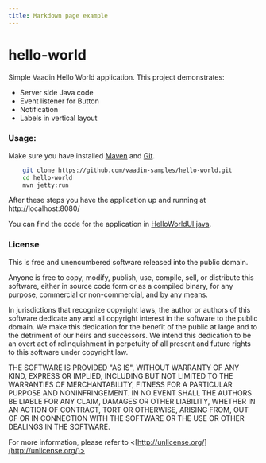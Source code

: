 ```yaml
---
title: Markdown page example
---
```


# hello-world

Simple Vaadin Hello World application. This project demonstrates:

- Server side Java code
- Event listener for Button
- Notification
- Labels in vertical layout

### Usage:

Make sure you have installed [Maven](http://maven.apache.org/) and [Git](http://git-scm.com/).

```bash
    git clone https://github.com/vaadin-samples/hello-world.git
    cd hello-world
    mvn jetty:run
```

After these steps you have the application up and running at http://localhost:8080/

You can find the code for the application in [HelloWorldUI.java](src/main/java/org/vaadin/samples/helloworld/HelloWorldUI.java).

### License

This is free and unencumbered software released into the public domain.

Anyone is free to copy, modify, publish, use, compile, sell, or
distribute this software, either in source code form or as a compiled
binary, for any purpose, commercial or non-commercial, and by any
means.

In jurisdictions that recognize copyright laws, the author or authors
of this software dedicate any and all copyright interest in the
software to the public domain. We make this dedication for the benefit
of the public at large and to the detriment of our heirs and
successors. We intend this dedication to be an overt act of
relinquishment in perpetuity of all present and future rights to this
software under copyright law.

THE SOFTWARE IS PROVIDED "AS IS", WITHOUT WARRANTY OF ANY KIND,
EXPRESS OR IMPLIED, INCLUDING BUT NOT LIMITED TO THE WARRANTIES OF
MERCHANTABILITY, FITNESS FOR A PARTICULAR PURPOSE AND NONINFRINGEMENT.
IN NO EVENT SHALL THE AUTHORS BE LIABLE FOR ANY CLAIM, DAMAGES OR
OTHER LIABILITY, WHETHER IN AN ACTION OF CONTRACT, TORT OR OTHERWISE,
ARISING FROM, OUT OF OR IN CONNECTION WITH THE SOFTWARE OR THE USE OR
OTHER DEALINGS IN THE SOFTWARE.

For more information, please refer to <[http://unlicense.org/](http://unlicense.org/)>
